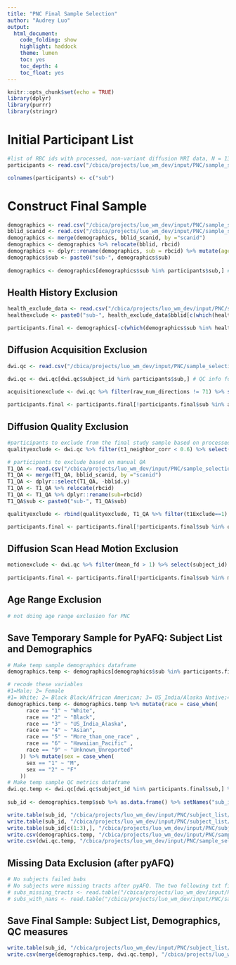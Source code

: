 ```yaml
---
title: "PNC Final Sample Selection"
author: "Audrey Luo"
output:
  html_document:
    code_folding: show
    highlight: haddock
    theme: lumen
    toc: yes
    toc_depth: 4
    toc_float: yes
---
```


```r
knitr::opts_chunk$set(echo = TRUE)
library(dplyr)
library(purrr)
library(stringr)
```

# Initial Participant List
```r
#list of RBC ids with processed, non-variant diffusion MRI data, N = 1368  
participants <- read.csv("/cbica/projects/luo_wm_dev/input/PNC/sample_selection_files/PNC_NonVariantDWI_participantlist.csv") # generated by /cbica/projects/luo_wm_dev/code/Generate_input/4_QC_scripts/PNC_identify_variants.ipynb

colnames(participants) <- c("sub") 
```

# Construct Final Sample
```r
demographics <- read.csv("/cbica/projects/luo_wm_dev/input/PNC/sample_selection_files/n1601_demographics_go1_20161212.csv") # copied over from network_replication
bblid_scanid <- read.csv("/cbica/projects/luo_wm_dev/input/PNC/sample_selection_files/bblid_scanid_sub.csv")
demographics <- merge(demographics, bblid_scanid, by ="scanid")
demographics <- demographics %>% relocate(bblid, rbcid)
demographics <- dplyr::rename(demographics, sub = rbcid) %>% mutate(age = ageAtScan1/12)
demographics$sub <- paste0("sub-", demographics$sub)
 
demographics <- demographics[demographics$sub %in% participants$sub,] #demographic, medical, and clinical information for just the N = 1368 participants with non-variant diffusion MRI data
```

## Health History Exclusion
```r
health_exclude_data <- read.csv("/cbica/projects/luo_wm_dev/input/PNC/sample_selection_files/n1601_health_20170421.csv")
healthexclude <- paste0("sub-", health_exclude_data$bblid[c(which(health_exclude_data$healthExcludev2==1))]) #fyi, bblid in health_exclude_data corresponds to sub in demographics 

participants.final <- demographics[-c(which(demographics$sub %in% healthexclude)),] #remove 118 health exclude participants from the initial sample of 1368 individuals with non-variant diffusion MRI data, remaining N = 1250
```

## Diffusion Acquisition Exclusion
```r
dwi.qc <- read.csv("/cbica/projects/luo_wm_dev/input/PNC/sample_selection_files/PNC_DWI_QCmetrics.csv") #diffusion scan acquisition parameters and quality metrics, generated by /cbica/projects/luo_wm_dev/code/Generate_input/4_QC_scripts/diffusion_qcmetrics.ipynb

dwi.qc <- dwi.qc[dwi.qc$subject_id %in% participants$sub,] # QC info for just the N=1368 participants with non-variant diffusion data
```

```r
acquisitionexclude <- dwi.qc %>% filter(raw_num_directions != 71) %>% select(subject_id) #participants to exclude from the final study sample for missing a diffusion MRI run, resulting in 35 diffusion directions instead of 71
 
participants.final <- participants.final[!participants.final$sub %in% acquisitionexclude$subject_id,] %>% as.data.frame() #remove 10 participants from the sample of 1250 health include individuals due to missing gradient directions, remaining N = 1240
```

## Diffusion Quality Exclusion
```r
#participants to exclude from the final study sample based on processed diffusion MRI neighborhood correlation
qualityexclude <- dwi.qc %>% filter(t1_neighbor_corr < 0.6) %>% select(subject_id) 

# participants to exclude based on manual QA
T1_QA <- read.csv("/cbica/projects/luo_wm_dev/input/PNC/sample_selection_files/n1601_t1QaData_20170306.csv")
T1_QA <- merge(T1_QA, bblid_scanid, by ="scanid")
T1_QA <- dplyr::select(T1_QA, -bblid.y)
T1_QA <- T1_QA %>% relocate(rbcid) 
T1_QA <- T1_QA %>% dplyr::rename(sub=rbcid)
T1_QA$sub <- paste0("sub-", T1_QA$sub)

qualityexclude <- rbind(qualityexclude, T1_QA %>% filter(t1Exclude==1) %>% select(sub) %>% rename(subject_id=sub))

participants.final <- participants.final[!participants.final$sub %in% qualityexclude$subject_id,] %>% as.data.frame() #remove an additional 26 participants from the sample of 1240 due to diffusion data quality, remaining N = 1214
```

## Diffusion Scan Head Motion Exclusion
```r
motionexclude <- dwi.qc %>% filter(mean_fd > 1) %>% select(subject_id) #participants to exclude from the final study sample based on high in-scanner head motion during the diffusion runs.  
 
participants.final <- participants.final[!participants.final$sub %in% motionexclude$subject_id,] %>% as.data.frame()  #remove additional 61 participants from the sample of 1214 due to in-scanner head motion, remaining N = 1153
```

## Age Range Exclusion 
```r
# not doing age range exclusion for PNC 
```

## Save Temporary Sample for PyAFQ: Subject List and Demographics
```r
# Make temp sample demographics dataframe
demographics.temp <- demographics[demographics$sub %in% participants.final$sub,] %>% mutate(age = ageAtScan1/12) %>% select(sub, age, sex, race) # combine demographics data 

# recode these variables
#1=Male; 2= Female
#1= White; 2= Black Black/African American; 3= US_India/Alaska Native;4=Asian; 5=More Than One Race; 6=Hawaiian/Pacific; 9=Unknown/Unreported 
demographics.temp <- demographics.temp %>% mutate(race = case_when(
      race == "1" ~ "White",
      race == "2" ~ "Black",
      race == "3" ~ "US_India_Alaska",
      race == "4" ~ "Asian",
      race == "5" ~ "More_than_one_race" ,
      race == "6" ~ "Hawaiian_Pacific" ,
      race == "9" ~ "Unknown_Unreported"
    )) %>% mutate(sex = case_when(
      sex == "1" ~ "M", 
      sex == "2" ~ "F"
    ))
# Make temp sample QC metrics dataframe 
dwi.qc.temp <- dwi.qc[dwi.qc$subject_id %in% participants.final$sub,] %>% select(subject_id, mean_fd, t1_neighbor_corr) %>% rename(sub = subject_id) # note that var(t1_neighbor_corr) = 0.0001081781 and var(mean_fd) = 0.0237685
 
sub_id <- demographics.temp$sub %>% as.data.frame() %>% setNames("sub_id") # want the same ordering as demographics df

write.table(sub_id, "/cbica/projects/luo_wm_dev/input/PNC/subject_list/PNC_tempsubject_list.txt", col.names=F, row.names=F, quote = FALSE)
write.table(sub_id, "/cbica/projects/luo_wm_dev/input/PNC/subject_list/PNC_subject_list_babs.txt", col.names=T, row.names=F, quote = FALSE)
write.table(sub_id[c(1:3),], "/cbica/projects/luo_wm_dev/input/PNC/subject_list/PNC_subject_list_test.txt", col.names=F, row.names=F, quote = FALSE)
write.csv(demographics.temp, "/cbica/projects/luo_wm_dev/input/PNC/sample_selection_files/PNC_WMDev_TempSampleDemographics_N1153_age8to23.csv", quote = F, row.names = F)
write.csv(dwi.qc.temp, "/cbica/projects/luo_wm_dev/input/PNC/sample_selection_files/PNC_WMDev_TempSampleQCMetrics_N1153_age8to23.csv", quote = F, row.names = F)
```

## Missing Data Exclusion (after pyAFQ)
```r
# No subjects failed babs
# No subjects were missing tracts after pyAFQ. The two following txt files are blank
# subs_missing_tracts <- read.table("/cbica/projects/luo_wm_dev/input/PNC/sample_selection_files/subs_missing_tracts.txt", header=T)
# subs_with_nans <- read.table("/cbica/projects/luo_wm_dev/input/PNC/sample_selection_files/subs_with_nans.txt", header=T)
```

## Save Final Sample: Subject List, Demographics, QC measures
```r
write.table(sub_id, "/cbica/projects/luo_wm_dev/input/PNC/subject_list/final_sample/PNC_WMDev_FinalSample.txt", col.names=T, row.names=F, quote = TRUE)
write.csv(merge(demographics.temp, dwi.qc.temp), "/cbica/projects/luo_wm_dev/input/PNC/sample_selection_files/final_sample/PNC_WMDev_FinalSampleDemoQC.csv", quote = F, row.names = F)
```